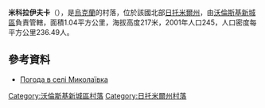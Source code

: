 {{coord|50|32|2|N|27|52|56|E|scale:30000|display=title}}

'''米科拉伊夫卡'''（{{lang-uk|Миколаївка}}），是[[烏克蘭|烏克蘭]]的村落，位於該國北部[[日托米爾州|日托米爾州]]，由[[沃倫斯基新城區|沃倫斯基新城區]]負責管轄，面積1.04平方公里，海拔高度217米，2001年人口245，人口密度每平方公里236.49人。

==參考資料==
* [http://weather.in.ua/ua/zhitomirskaja/15538 Погода в селі Миколаївка] {{Wayback|url=http://weather.in.ua/ua/zhitomirskaja/15538 |date=20200805021912 }}

{{DEFAULTSORT:Миколаївка}}
[[Category:沃倫斯基新城區村落|Category:沃倫斯基新城區村落]]
[[Category:日托米爾州村落|Category:日托米爾州村落]]


{{Zhytomyr-geo-stub}}